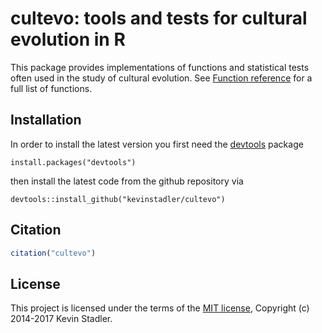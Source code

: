 # cultevo: tools and tests for cultural evolution in R

This package provides implementations of functions and statistical tests often used in the study of cultural evolution. See [Function reference](reference/index.html) for a full list of functions.

## Installation

In order to install the latest version you first need the [devtools](https://CRAN.R-project.org/package=devtools) package

    install.packages("devtools")

then install the latest code from the github repository via

    devtools::install_github("kevinstadler/cultevo")

## Citation

```r
citation("cultevo")
```

## License

This project is licensed under the terms of the [MIT license](http://opensource.org/licenses/MIT), Copyright (c) 2014-2017 Kevin Stadler.
